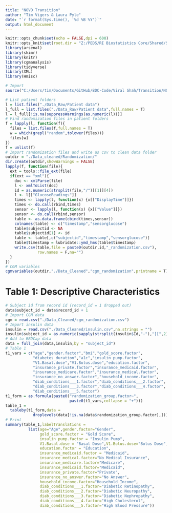 ```yaml
---
title: "NOVO Transition"
author: "Tim Vigers & Laura Pyle"
date: "`r format(Sys.time(), '%d %B %Y')`"
output: html_document
---
```


```r
knitr::opts_chunk$set(echo = FALSE,dpi = 600)
knitr::opts_knit$set(root.dir = "Z:/PEDS/RI Biostatistics Core/Shared/Shared Projects/Laura/BDC/Projects/Viral Shah/NOVO Transition")
library(arsenal)
library(skimr)
library(knitr)
library(cgmanalysis)
library(tidyverse)
library(XML)
library(Hmisc)
```

```r
# Import
source("C:/Users/tim/Documents/GitHub/BDC-Code/Viral Shah/Transition/NOVOTransitionStudy_R_2020-10-29_1804.R")
```

```r
# List patient folders
l = list.files("./Data_Raw/Patient data")
l_full = list.files("./Data_Raw/Patient data",full.names = T)
l = l_full[!is.na(suppressWarnings(as.numeric(l)))]
# Find randomization files in patient folders
f = lapply(l, function(f){
  files = list.files(f,full.names = T)
  w = which(grepl("random",tolower(files)))
  files[w]
})
f = unlist(f)
# Import randomization files and write as csv to clean data folder
outdir = "./Data_cleaned/Randomization/"
dir.create(outdir,showWarnings = FALSE)
lapply(f, function(file){
  ext = tools::file_ext(file)
  if(ext == "xml"){
    doc <- xmlParse(file)
    l <- xmlToList(doc)
    id = as.numeric(strsplit(file,"/")[[1]][4])
    l <- l[["GlucoseReadings"]]
    times <- lapply(l, function(x) {x[["DisplayTime"]]})
    times <- do.call(rbind,times)
    sensor <- lapply(l, function(x) {x[["Value"]]})
    sensor <- do.call(rbind,sensor)
    table <- as.data.frame(cbind(times,sensor))
    colnames(table) <- c("timestamp","sensorglucose")
    table$subjectid <- NA
    table$subjectid[1] <- id
    table <- table[,c("subjectid","timestamp","sensorglucose")]
    table$timestamp = lubridate::ymd_hms(table$timestamp)
    write.csv(table,file = paste0(outdir,id,"_randomization.csv"),
              row.names = F,na="")
  }
})
# CGM variables
cgmvariables(outdir,"./Data_Cleaned","cgm_randomization",printname = T)
```

# Table 1: Descriptive Characteristics

```r
# Subject id from record id (record_id = 1 dropped out)
data$subject_id = data$record_id + 1
# Import CGM data
cgm = read.csv("./Data_Cleaned/cgm_randomization.csv")
# Import insulin data
insulin = read.csv("./Data_Cleaned/insulin.csv",na.strings = "")
insulin$subject_id = as.numeric(sapply(strsplit(insulin$Id,"-"),"[[",2))
# Add to REDCap data
data = full_join(data,insulin,by = "subject_id")
# Table 1
t1_vars = c("age","gender.factor","bmi","gold_score.factor",
            "diabetes_duration","a1c","insulin_pump.factor",
            "V1.Basal.dose","V1.Bolus.dose","education.factor",
            "insurance_private.factor","insurance_medicaid.factor",
            "insurance_medicare.factor","insurance_medical.factor",
            "insurance_no_answer.factor","household_income.factor",
            "diab_conditions___1.factor","diab_conditions___2.factor",
            "diab_conditions___3.factor","diab_conditions___4.factor",
            "diab_conditions___5.factor")
t1_form = as.formula(paste0("randomization_group.factor~",
                            paste0(t1_vars,collapse = "+")))
table_1 = 
  tableby(t1_form,data = 
            droplevels(data[!is.na(data$randomization_group.factor),]))
# Print
summary(table_1,labelTranslations = 
          list(age="Age",gender.factor="Gender",
               gold_score.factor = "Gold Score",
               insulin_pump.factor = "Insulin Pump",
               V1.Basal.dose = "Basal Dose",V1.Bolus.dose="Bolus Dose",
               education.factor = "Education",
               insurance_medicaid.factor = "Medicaid",
               insurance_medical.factor="No Medical Insurance",
               insurance_medicare.factor="Medicare",
               insurance_medicaid.factor="Medicaid",
               insurance_private.factor="Private",
               insurance_no_answer.factor="No Answer",
               household_income.factor="Household Income",
               diab_conditions___1.factor="Diabetic Retinopathy",
               diab_conditions___2.factor="Diabetic Neuropathy",
               diab_conditions___3.factor="Diabetic Nephropathy",
               diab_conditions___4.factor="High Cholesterol",
               diab_conditions___5.factor="High Blood Pressure"))
```
